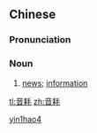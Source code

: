 ==Chinese==
{{zh-forms}}

===Pronunciation===
{{zh-pron
|m=yīnhào
|c=jam1 hou3
|cat=n
}}

===Noun===
{{zh-noun}}

# {{lb|zh|literary}} [[news]]; [[information]]

[[Category:Mandarin literary terms|yin1hao4]]

[[tl:音耗]]
[[zh:音耗]]